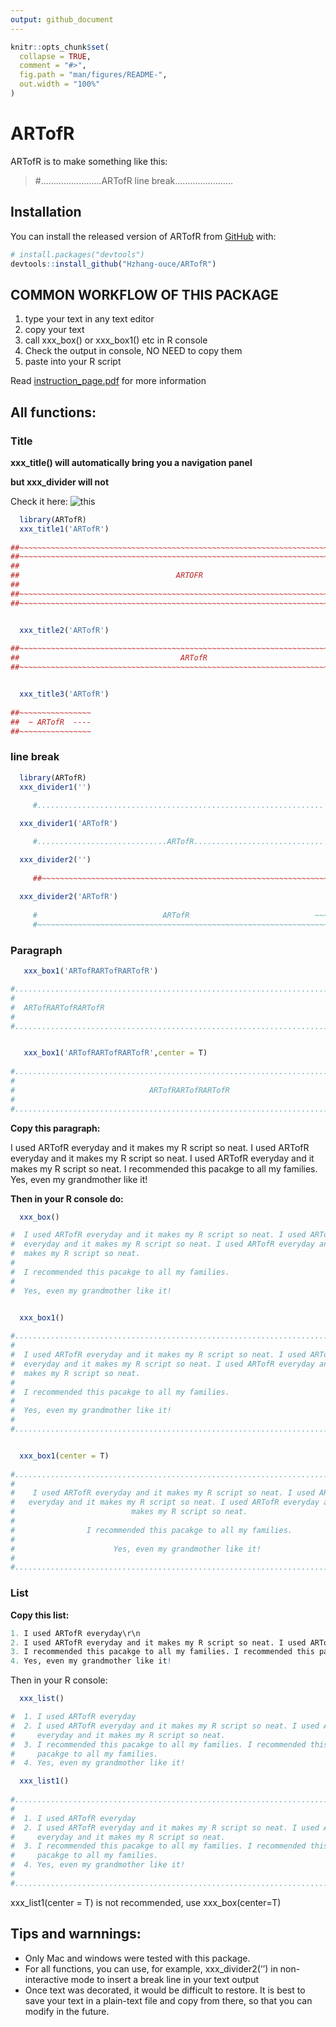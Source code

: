 ```yaml
---
output: github_document
---
```


<!-- README.md is generated from README.Rmd. Please edit that file -->

```r
knitr::opts_chunk$set(
  collapse = TRUE,
  comment = "#>",
  fig.path = "man/figures/README-",
  out.width = "100%"
)
```

# ARTofR

<!-- badges: start -->
<!-- badges: end -->

ARTofR is to make something like this:

>  #........................ARTofR line break.......................


## Installation

You can install the released version of ARTofR from [GitHub](https://github.com/) with:

``` r
# install.packages("devtools")
devtools::install_github("Hzhang-ouce/ARTofR")
```
## COMMON WORKFLOW OF THIS PACKAGE

1. type your text in any text editor
2. copy your text
3. call xxx_box() or xxx_box1() etc in R console
4. Check the output in console, NO NEED to copy them
5. paste into your R script

Read [instruction_page.pdf](https://github.com/Hzhang-ouce/ARTofR/blob/master/instruction_page.pdf) for more information

## All functions:

### Title

**xxx_title() will automatically bring you a navigation panel**

**but xxx_divider will not**

Check it here: ![this](https://raw.githubusercontent.com/Hzhang-ouce/ARTofR/master/Screenshot13809.png)


```r
  library(ARTofR)
  xxx_title1('ARTofR')
  
##~~~~~~~~~~~~~~~~~~~~~~~~~~~~~~~~~~~~~~~~~~~~~~~~~~~~~~~~~~~~~~~~~~~~~~~~~~~~~~
##~~~~~~~~~~~~~~~~~~~~~~~~~~~~~~~~~~~~~~~~~~~~~~~~~~~~~~~~~~~~~~~~~~~~~~~~~~~~~~
##                                                                            ~~
##                                   ARTOFR                                 ----
##                                                                            ~~
##~~~~~~~~~~~~~~~~~~~~~~~~~~~~~~~~~~~~~~~~~~~~~~~~~~~~~~~~~~~~~~~~~~~~~~~~~~~~~~
##~~~~~~~~~~~~~~~~~~~~~~~~~~~~~~~~~~~~~~~~~~~~~~~~~~~~~~~~~~~~~~~~~~~~~~~~~~~~~~


  xxx_title2('ARTofR')
  
##~~~~~~~~~~~~~~~~~~~~~~~~~~~~~~~~~~~~~~~~~~~~~~~~~~~~~~~~~~~~~~~~~~~~~~~~~~~~~~
##                                    ARTofR                                ----
##~~~~~~~~~~~~~~~~~~~~~~~~~~~~~~~~~~~~~~~~~~~~~~~~~~~~~~~~~~~~~~~~~~~~~~~~~~~~~~


  xxx_title3('ARTofR')
  
##~~~~~~~~~~~~~~~~
##  ~ ARTofR  ----
##~~~~~~~~~~~~~~~~

```

### line break

```r
  library(ARTofR)
  xxx_divider1('')
  
     #................................................................

  xxx_divider1('ARTofR')

     #.............................ARTofR.............................

  xxx_divider2('')     
     
     ##~~~~~~~~~~~~~~~~~~~~~~~~~~~~~~~~~~~~~~~~~~~~~~~~~~~~~~~~~~~~~~~~
     
  xxx_divider2('ARTofR')
     
     #                            ARTofR                            ~~~
     #~~~~~~~~~~~~~~~~~~~~~~~~~~~~~~~~~~~~~~~~~~~~~~~~~~~~~~~~~~~~~~~~~

```

### Paragraph

```r

   xxx_box1('ARTofRARTofRARTofR')

#...............................................................................
#                                                                              .
#  ARTofRARTofRARTofR                                                          .
#                                                                              .
#...............................................................................


   xxx_box1('ARTofRARTofRARTofR',center = T)
   
#...............................................................................
#                                                                              .
#                              ARTofRARTofRARTofR                              .
#                                                                              .
#...............................................................................

```

**Copy this paragraph:**

I used ARTofR everyday and it makes my R script so neat. I used ARTofR everyday and it makes my R script so neat. I used ARTofR everyday and it makes my R script so neat.
I recommended this pacakge to all my families.
Yes, even my grandmother like it!

**Then in your R console do:**

```r

  xxx_box()

#  I used ARTofR everyday and it makes my R script so neat. I used ARTofR       
#  everyday and it makes my R script so neat. I used ARTofR everyday and it     
#  makes my R script so neat.                                                   
#                                                                               
#  I recommended this pacakge to all my families.                               
#                                                                               
#  Yes, even my grandmother like it!                                        


  xxx_box1()
  
#...............................................................................
#                                                                              .
#  I used ARTofR everyday and it makes my R script so neat. I used ARTofR      .
#  everyday and it makes my R script so neat. I used ARTofR everyday and it    .
#  makes my R script so neat.                                                  .
#                                                                              .
#  I recommended this pacakge to all my families.                              .
#                                                                              .
#  Yes, even my grandmother like it!                                           .
#                                                                              .
#...............................................................................


  xxx_box1(center = T)
  
#...............................................................................
#                                                                              .
#    I used ARTofR everyday and it makes my R script so neat. I used ARTofR    .
#   everyday and it makes my R script so neat. I used ARTofR everyday and it   .
#                          makes my R script so neat.                          .
#                                                                              .
#                I recommended this pacakge to all my families.                .
#                                                                              .
#                      Yes, even my grandmother like it!                       .
#                                                                              .
#...............................................................................


```

### List

**Copy this list:**

```r
1. I used ARTofR everyday\r\n
2. I used ARTofR everyday and it makes my R script so neat. I used ARTofR everyday and it makes my R script so neat.
3. I recommended this pacakge to all my families. I recommended this pacakge to all my families.
4. Yes, even my grandmother like it!
```

Then in your R console: 

```r
  xxx_list()

#  1. I used ARTofR everyday                                                
#  2. I used ARTofR everyday and it makes my R script so neat. I used ARTofR
#     everyday and it makes my R script so neat.                            
#  3. I recommended this pacakge to all my families. I recommended this     
#     pacakge to all my families.                                           
#  4. Yes, even my grandmother like it!                                     

  xxx_list1()
  
#...............................................................................
#                                                                              .
#  1. I used ARTofR everyday                                                   .
#  2. I used ARTofR everyday and it makes my R script so neat. I used ARTofR   .
#     everyday and it makes my R script so neat.                               .
#  3. I recommended this pacakge to all my families. I recommended this        .
#     pacakge to all my families.                                              .
#  4. Yes, even my grandmother like it!                                        .
#                                                                              .
#...............................................................................

```

  xxx_list1(center = T) is not recommended, use xxx_box(center=T)
  
## Tips and warnnings:

* Only Mac and windows were tested with this package. 
* For all functions, you can use, for example, xxx_divider2('') in non-interactive mode to insert a break line in your text output
* Once text was decorated, it would be difficult to restore. It is best to save your text in a plain-text file and copy from there, so that you can modify in the future. 

